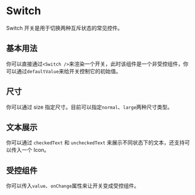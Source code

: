 
# Switch

Switch 开关是用于切换两种互斥状态的常见控件。

## 基本用法

你可以直接通过`<Switch />`来渲染一个开关，此时该组件是一个非受控组件，你可以通过`defaultValue`来给开关控制它的初始值。

<CodeBlock id="基本用法">
  <Base />
</CodeBlock>

## 尺寸

你可以通过 size 指定尺寸。目前可以指定`normal`、`large`两种尺寸类型。

<CodeBlock id="尺寸">
  <Size />
</CodeBlock>

## 文本展示

你可以通过 `checkedText` 和 `uncheckedText` 来展示不同状态下的文本，还支持可以传入一个 Icon。

<CodeBlock id="文本展示">
  <Text />
</CodeBlock>

## 受控组件

你可以传入`value`、`onChange`属性来让开关变成受控组件。

<CodeBlock id="受控组件">
  <Controlled />
</CodeBlock>
